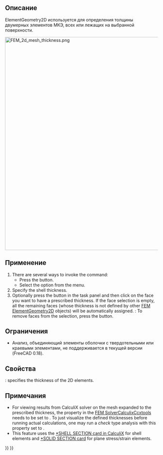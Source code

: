 <languages/>

{{Docnav/ru
|[[FEM_ElementRotation1D/ru|Вращение балки]]
|[[FEM_ElementFluid1D/ru|Одномерная секция для текучего вещества]]
|[[FEM_Workbench/ru|Верстак "FEM"]]
|IconL=FEM_ElementRotation1D.svg
|IconR=FEM_ElementFluid1D.svg
|IconC=Workbench_FEM.svg
}}

<div class="mw-translate-fuzzy">
{{GuiCommand/ru
|Name=FEM ElementGeometry2D
|Name/ru=FEM ElementGeometry2D
|MenuLocation=Model →Shell plate tickness
|Workbenches=[[FEM_Workbench/ru|FEM]]
|Shortcut={{KEY|C}} {{KEY|S}}
|SeeAlso=[[FEM_tutorial/ru|FEM tutorial]]
}}
</div>

<span id="Description"></span>
==Описание==

<div class="mw-translate-fuzzy">
ElementGeometry2D используется для определения толщины двумерных элементов МКЭ, всех или лежащих на выбранной поверхности.
</div>

[[Image:FEM_2d_mesh_thickness.png|700px]]
{{Caption|2D mesh (on the left) and its expansion to solid elements done internally by CalculiX based on the specified thickness (on the right)}}

<span id="Usage"></span>
==Применение==

# There are several ways to invoke the command:
#* Press the {{Button|[[Image:FEM_ElementGeometry2D.svg|16px]] [[FEM_ElementGeometry2D|Shell plate thickness]]}} button.
#* Select the {{MenuCommand|Model → Element Geometry → [[Image:FEM_ElementGeometry2D.svg|16px]] Shell plate thickness}} option from the menu.
# Specify the shell thickness.
# Optionally press the {{Button|Add}} button in the task panel and then click on the face you want to have a prescribed thickness. If the face selection is empty, all the remaining faces (whose thickness is not defined by other [[FEM_ElementGeometry2D|FEM ElementGeometry2D]] objects) will be automatically assigned. {{Version|1.1}}: To remove faces from the selection, press the {{Button|Remove}} button.

<span id="Limitations"></span>
==Ограничения==

<div class="mw-translate-fuzzy">
* Анализ, объединяющий элементы оболочки с твердотельными или краевыми элементами, не поддерживается в текущей версии (FreeCAD 0.18).
</div>

<span id="Properties"></span>
==Свойства==

{{PropertyData|Thickness}}: specifies the thickness of the 2D elements.

<span id="Notes"></span>
==Примечания==

* For viewing results from CalculiX solver on the mesh expanded to the prescribed thickness, the property {{incode|Beam Shell Result Output 3D}} in the [[FEM_SolverCalculixCcxtools|FEM SolverCalculixCcxtools]] needs to be set to {{incode|True}}. To just visualize the defined thicknesses before running actual calculations, one may run a ''check'' type analysis with this property set to {{incode|True}}.
* This feature uses the [https://web.mit.edu/calculix_v2.7/CalculiX/ccx_2.7/doc/ccx/node238.html *SHELL SECTION card in CalculiX] for shell elements and [https://web.mit.edu/calculix_v2.7/CalculiX/ccx_2.7/doc/ccx/node239.html *SOLID SECTION card] for plane stress/strain elements.


{{Docnav/ru
|[[FEM_ElementRotation1D/ru|Вращение балки]]
|[[FEM_ElementFluid1D/ru|Одномерная секция для текучего вещества]]
|[[FEM_Workbench/ru|Верстак FEM]]
|IconL=FEM_ElementRotation1D.svg
|IconR=FEM_ElementFluid1D.svg
|IconC=Workbench_FEM.svg
}}

{{FEM Tools navi{{#translation:}}}}
{{Userdocnavi{{#translation:}}}}